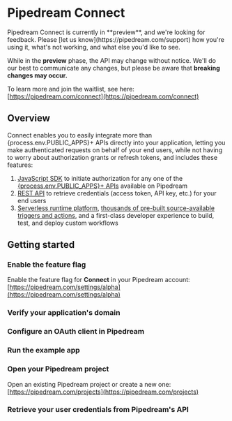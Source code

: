
# Pipedream Connect

<Callout type="info">
Pipedream Connect is currently in **preview**, and we're looking for feedback. Please [let us know](https://pipedream.com/support) how you're using it, what's not working, and what else you'd like to see.

While in the **preview** phase, the API may change without notice. We'll do our best to communicate any changes, but please be aware that **breaking changes may occur.**

To learn more and join the waitlist, see here: [https://pipedream.com/connect](https://pipedream.com/connect)
</Callout>

## Overview

Connect enables you to easily integrate more than {process.env.PUBLIC_APPS}+ APIs directly into your application, letting you make authenticated requests on behalf of your end users, while not having to worry about authorization grants or refresh tokens, and includes these features:
1. [JavaScript SDK](https://github.com/PipedreamHQ/pipedream/tree/master/packages/sdk) to initiate authorization for any one of the [{process.env.PUBLIC_APPS}+ APIs](https://pipedream.com/apps) available on Pipedream
2. [REST API](/connected-accounts/api) to retrieve credentials (access token, API key, etc.) for your end users
3. [Serverless runtime platform](/), [thousands of pre-built source-available triggers and actions](https://github.com/PipedreamHQ/pipedream/tree/master/components), and a first-class developer experience to build, test, and deploy custom workflows

## Getting started

<Steps>

### Enable the feature flag
Enable the feature flag for **Connect** in your Pipedream account: [https://pipedream.com/settings/alpha](https://pipedream.com/settings/alpha)

### Verify your application's domain


### Configure an OAuth client in Pipedream


### Run the example app


### Open your Pipedream project
Open an existing Pipedream project or create a new one: [https://pipedream.com/projects](https://pipedream.com/projects)


### Retrieve your user credentials from Pipedream's API


</Steps>

